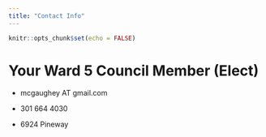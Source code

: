 ```yaml
---
title: "Contact Info"
---
```


```r
knitr::opts_chunk$set(echo = FALSE)
```

# Your Ward 5 Council Member (Elect)
- mcgaughey AT gmail.com

- 301 664 4030

- 6924 Pineway
